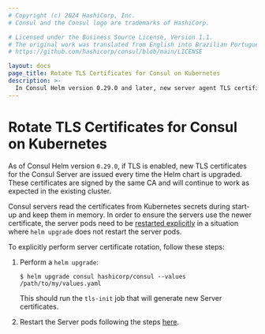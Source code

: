 ```yaml
---
# Copyright (c) 2024 HashiCorp, Inc.
# Consul and the Consul logo are trademarks of HashiCorp.

# Licensed under the Business Source License, Version 1.1.
# The original work was translated from English into Brazilian Portuguese.
# https://github.com/hashicorp/consul/blob/main/LICENSE

layout: docs
page_title: Rotate TLS Certificates for Consul on Kubernetes
description: >-
  In Consul Helm version 0.29.0 and later, new server agent TLS certificates are issued every time the Helm version is upgraded. Learn how to manually trigger certificate rotation if they do not rotate automatically.
---
```


# Rotate TLS Certificates for Consul on Kubernetes

As of Consul Helm version `0.29.0`, if TLS is enabled, new TLS certificates for the Consul Server
are issued every time the Helm chart is upgraded. These certificates are signed by the same CA and will
continue to work as expected in the existing cluster.

Consul servers read the certificates from Kubernetes secrets during start-up and keep them in memory. In order to ensure the
servers use the newer certificate, the server pods need to be [restarted explicitly](/consul/docs/k8s/upgrade#upgrading-consul-servers) in
a situation where `helm upgrade` does not restart the server pods.

To explicitly perform server certificate rotation, follow these steps:

1. Perform a `helm upgrade`:

   ```shell-session
   $ helm upgrade consul hashicorp/consul --values /path/to/my/values.yaml
   ```

   This should run the `tls-init` job that will generate new Server certificates.

1. Restart the Server pods following the steps [here](/consul/docs/upgrade/k8s#upgrade-consul-servers).
